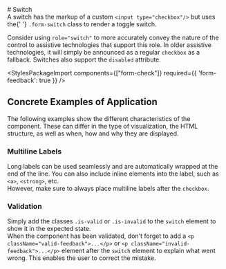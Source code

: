 
<Meta of={switchStories} />

<div className="docs-title">
  # Switch

  <nav>
    <link-design of={JSON.stringify(switchStories)}></link-design>
  </nav>
</div>

<div className="lead">
  A switch has the markup of a custom <code>&lt;input type="checkbox"/&gt;</code> but uses the{' '}
  <code>.form-switch</code> class to render a toggle switch.
</div>

Consider using `role="switch"` to more accurately convey the nature of the control to assistive technologies that support this role. In older assistive technologies, it will simply be announced as a regular `checkbox` as a fallback. Switches also support the `disabled` attribute.

<Canvas sourceState="shown" of={switchStories.Default} />
<div className="hide-col-default">
  <Controls of={switchStories.Default} />
</div>

<StylesPackageImport components={["form-check"]} required={{ 'form-feedback': true }} />

## Concrete Examples of Application

The following examples show the different characteristics of the component. These can differ in the type of visualization, the HTML structure, as well as when, how and why they are displayed.

### Multiline Labels

Long labels can be used seamlessly and are automatically wrapped at the end of the line.
You can also include inline elements into the label, such as `<a>`, `<strong>`, etc.<br/>
However, make sure to always place multiline labels after the `checkbox`.

<Canvas of={switchStories.MultilineLabels} />

### Validation

Simply add the classes `.is-valid` or `.is-invalid` to the `switch` element to show it in the expected state.<br/>
When the component has been validated, don't forget to add a `<p className="valid-feedback">...</p>` or `<p className="invalid-feedback">...</p>` element after the `switch` element to explain what went wrong. This enables the user to correct the mistake.

<Canvas of={switchStories.Validation} />
